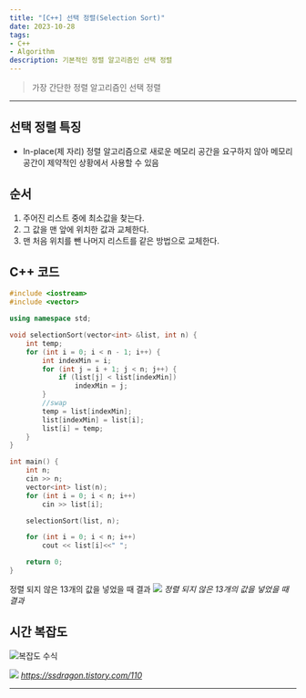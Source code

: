 ```yaml
---
title: "[C++] 선택 정렬(Selection Sort)"
date: 2023-10-28
tags: 
- C++
- Algorithm
description: 기본적인 정렬 알고리즘인 선택 정렬
---
```


> 가장 간단한 정렬 알고리즘인 선택 정렬
***
## 선택 정렬 특징
- In-place(제 자리) 정렬 알고리즘으로 새로운 메모리 공간을 요구하지 않아 메모리 공간이 제약적인 상황에서 사용할 수 있음

## 순서

1. 주어진 리스트 중에 최소값을 찾는다.
2. 그 값을 맨 앞에 위치한 값과 교체한다.
3. 맨 처음 위치를 뺀 나머지 리스트를 같은 방법으로 교체한다.

## C++ 코드
```cpp
#include <iostream>
#include <vector>

using namespace std;

void selectionSort(vector<int> &list, int n) {
	int temp;
	for (int i = 0; i < n - 1; i++) {
		int indexMin = i;
		for (int j = i + 1; j < n; j++) {
			if (list[j] < list[indexMin])
				indexMin = j;
		}
		//swap
		temp = list[indexMin];
		list[indexMin] = list[i];
		list[i] = temp;
	}
}

int main() {
	int n;
	cin >> n;
	vector<int> list(n);
	for (int i = 0; i < n; i++)
		cin >> list[i];

	selectionSort(list, n);

	for (int i = 0; i < n; i++)
		cout << list[i]<<" ";

	return 0;
}
```
정렬 되지 않은 13개의 값을 넣었을 때 결과
![](/images/10.28/10.28.image1.png)
<cite>정렬 되지 않은 13개의 값을 넣었을 때 결과</cite>
## 시간 복잡도
![복잡도 수식](https://wikimedia.org/api/rest_v1/media/math/render/svg/76b7e049488ed35f1c5e233473701c7c162d1551)


![](/images/10.28/10.28.image2.gif)
<cite>https://ssdragon.tistory.com/110</cite>

***